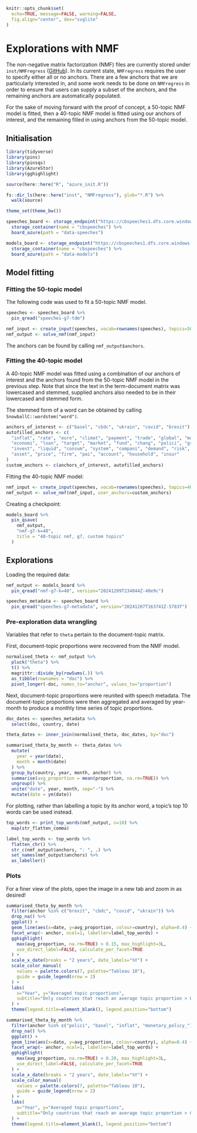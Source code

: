 ```r
knitr::opts_chunk$set(
  echo=TRUE, message=FALSE, warning=FALSE,
  fig.align="center", dev="svglite"
)
```

# Explorations with NMF

The non-negative matrix factorization (NMF) files are currently stored under
`inst/NMFregress` ([GitHub](https://github.com/iamdavecampbell/NMFregress)). In its current state,
`NMFregress` requires the user to specify either all or no anchors. There are a few anchors that we
are particularly interested in, and some work needs to be done on `NMFregress` in order to ensure
that users can supply a subset of the anchors, and the remaining anchors are automatically
populated.

For the sake of moving forward with the proof of concept, a 50-topic NMF model is fitted, then a
40-topic NMF model is fitted using our anchors of interest, and the remaining filled in using
anchors from the 50-topic model.

## Initialisation

```r
library(tidyverse)
library(pins)
library(pinsqs)
library(AzureStor)
library(gghighlight)

source(here::here("R", "azure_init.R"))

fs::dir_ls(here::here("inst", "NMFregress"), glob="*.R") %>%
  walk(source)

theme_set(theme_bw())

speeches_board <- storage_endpoint("https://cbspeeches1.dfs.core.windows.net/", token=token) %>%
  storage_container(name = "cbspeeches") %>%
  board_azure(path = "data-speeches")

models_board <- storage_endpoint("https://cbspeeches1.dfs.core.windows.net/", token=token) %>%
  storage_container(name = "cbspeeches") %>%
  board_azure(path = "data-models")
```

## Model fitting

### Fitting the 50-topic model

The following code was used to fit a 50-topic NMF model. 

```r
speeches <- speeches_board %>%
  pin_qread("speeches-g7-tdm")

nmf_input <- create_input(speeches, vocab=rownames(speeches), topics=50)
nmf_output <- solve_nmf(nmf_input)
```

The anchors can be found by calling `nmf_output$anchors`.

### Fitting the 40-topic model

A 40-topic NMF model was fitted using a combination of our anchors of interest and the anchors
found from the 50-topic NMF model in the previous step. Note that since the text in the
term-document matrix was lowercased and stemmed, supplied anchors also needed to be in their
lowercased and stemmed form. 

::: {.rmdnote}

The stemmed form of a word can be obtained by calling `SnowballC::wordstem("word")`.

:::

```r
anchors_of_interest <- c("basel", "cbdc", "ukrain", "covid", "brexit")
autofilled_anchors <- c(
  "inflat", "rate", "euro", "climat", "payment", "trade", "global", "model", "monetary_policy_",
  "economi", "loan", "target", "market", "fund", "chang", "polici", "growth", "data", "percent",
  "invest", "liquid", "consum", "system", "compani", "demand", "risk", "effect", "product",
  "asset", "price", "firm", "pai", "account", "household", "insur"
)
custom_anchors <- c(anchors_of_interest, autofilled_anchors)
```

Fitting the 40-topic NMF model:

```r
nmf_input <- create_input(speeches, vocab=rownames(speeches), topics=40)
nmf_output <- solve_nmf(nmf_input, user_anchors=custom_anchors)
```

Creating a checkpoint:

```r
models_board %>%
  pin_qsave(
    nmf_output,
    "nmf-g7-k=40",
    title = "40-topic nmf, g7, custom topics"
  )
```

## Explorations

Loading the required data:

```r
nmf_output <- models_board %>%
  pin_qread("nmf-g7-k=40", version="20241209T234844Z-40e9c")
```

```r
speeches_metadata <- speeches_board %>%
  pin_qread("speeches-g7-metadata", version="20241207T163741Z-5783f")
```

### Pre-exploration data wrangling

::: {.rmdnote}

Variables that refer to `theta` pertain to the document-topic matrix.

:::

First, document-topic proportions were recovered from the NMF model.

```r
normalised_theta <- nmf_output %>%
  pluck("theta") %>%
  t() %>%
  magrittr::divide_by(rowSums(.)) %>%
  as_tibble(rownames = "doc") %>%
  pivot_longer(-doc, names_to="anchor", values_to="proportion")
```

Next, document-topic proportions were reunited with speech metadata. The document-topic proportions
were then aggregated and averaged by year-month to produce a monthly time series of topic
proportions.

```r
doc_dates <- speeches_metadata %>%
  select(doc, country, date)

theta_dates <- inner_join(normalised_theta, doc_dates, by="doc")

summarised_theta_by_month <- theta_dates %>%
  mutate(
    year = year(date),
    month = month(date)
  ) %>%
  group_by(country, year, month, anchor) %>%
  summarise(avg_proportion = mean(proportion, na.rm=TRUE)) %>%
  ungroup() %>%
  unite("date", year, month, sep="-") %>%
  mutate(date = ym(date))
```

For plotting, rather than labelling a topic by its anchor word, a topic's top 10 words can be used
instead.

```r
top_words <- print_top_words(nmf_output, n=10) %>%
  map(str_flatten_comma)

label_top_words <- top_words %>%
  flatten_chr() %>%
  str_c(nmf_output$anchors, ": ", .) %>%
  set_names(nmf_output$anchors) %>%
  as_labeller()
```

### Plots

::: {.rmdnote}

For a finer view of the plots, open the image in a new tab and zoom in as desired!

:::

```r
summarised_theta_by_month %>%
  filter(anchor %in% c("brexit", "cbdc", "covid", "ukrain")) %>%
  drop_na() %>%
  ggplot() +
  geom_line(aes(x=date, y=avg_proportion, colour=country), alpha=0.4) +
  facet_wrap(~ anchor, ncol=1, labeller=label_top_words) +
  gghighlight(
    max(avg_proportion, na.rm=TRUE) > 0.15, max_highlight=3L,
    use_direct_label=FALSE, calculate_per_facet=TRUE
  ) +
  scale_x_date(breaks = "2 years", date_labels="%Y") +
  scale_color_manual(
    values = palette.colors(7, palette="Tableau 10"),
    guide = guide_legend(nrow = 2)
  ) +
  labs(
    x="Year", y="Averaged topic proportions",
    subtitle="Only countries that reach an average topic proportion > 0.15 are highlighted"
  ) +
  theme(legend.title=element_blank(), legend.position="bottom")
```

```r
summarised_theta_by_month %>%
  filter(anchor %in% c("polici", "basel", "inflat", "monetary_policy_")) %>%
  drop_na() %>%
  ggplot() +
  geom_line(aes(x=date, y=avg_proportion, colour=country), alpha=0.4) +
  facet_wrap(~ anchor, ncol=1, labeller=label_top_words) +
  gghighlight(
    max(avg_proportion, na.rm=TRUE) > 0.20, max_highlight=3L,
    use_direct_label=FALSE, calculate_per_facet=TRUE
  ) +
  scale_x_date(breaks = "2 years", date_labels="%Y") +
  scale_color_manual(
    values = palette.colors(7, palette="Tableau 10"),
    guide = guide_legend(nrow = 2)
  ) +
  labs(
    x="Year", y="Averaged topic proportions",
    subtitle="Only countries that reach an average topic proportion > 0.20 are highlighted"
  ) +
  theme(legend.title=element_blank(), legend.position="bottom")
```
